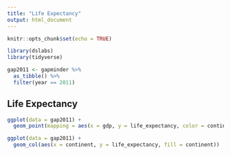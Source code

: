 ```yaml
---
title: "Life Expectancy"
output: html_document
---
```


```r
knitr::opts_chunk$set(echo = TRUE)
```

```r
library(dslabs)
library(tidyverse)
```

```r
gap2011 <- gapminder %>% 
  as_tibble() %>% 
  filter(year == 2011)
```

## Life Expectancy

```r
ggplot(data = gap2011) +
  geom_point(mapping = aes(x = gdp, y = life_expectancy, color = continent, size = population))
```

```r
ggplot(data = gap2011) +
  geom_col(aes(x = continent, y = life_expectancy, fill = continent))
```
